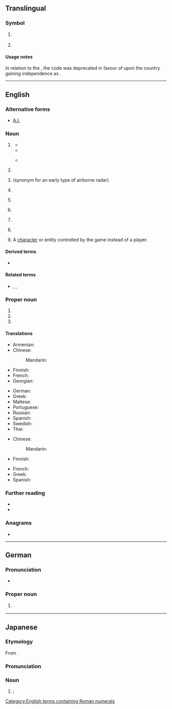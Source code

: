 {{also|Appendix:Variations of "ai"}}
==Translingual==

===Symbol===
{{mul-symbol}}

# {{ISO 3166|1|2|Anguilla|from=1985}}
#: {{syn|mul|AIA|qq1={{w|ISO 3166-1 alpha-3|alpha-3}}}}
# {{ISO 3166|1|2|obs=1|French Territory of the Afars and the Issas|Afars and the Issas|from=1974|to=1977}}
#: {{syn|mul|AFI|qq1={{w|ISO 3166-1 alpha-3|alpha-3}} 1974{{ndash}}1977|DJ|qq2=1977{{ndash}}present, as {{w|Djibouti}}}}

====Usage notes====
In relation to the {{w|French Territory of the Afars and the Issas|Afars and the Issas}}, the code was deprecated in favour of {{l|mul|DJ}} upon the country gaining independence as {{w|Djibouti}}.

{{c|mul|Anguilla|Djibouti}}

----

==English==

===Alternative forms===
* [[A.I.]]

===Noun===
{{en-noun|~}}

# {{lb|en|AI|countable}} {{initialism of|en|artificial intelligence}}
#: {{cot|en|AGI|ASI}}
#* {{RQ:Gibson Neuromancer|page=73|passage=“Wintermute is the recognition code for an '''AI'''. I've got the Turing Registry Numbers. Artificial Intelligence.”}}
#*{{quote-video game|en||developer={{w|BioWare}}|title={{w|Mass Effect (video game)|Mass Effect}}|location=Redwood City|publisher=Electronic Arts|year=2008|platform=PC|scene=Computers: Artificial Intelligence (AI) Codex entry|isbn=9780784546642|oclc=246633669|passage=The geth serve as a cautionary tale against the dangers of rogue '''AI''', and in Citadel Space they are technically illegal. Advocacy groups argue, however, that an '''AI''' is a living, conscious entity deserving the same rights as organics. They argue that continued use of the term "artificial" is institutionalized racism on the part of organic life, the term "synthetic" is considered the politically correct alternative.}}
#* {{quote-web|en|title=UN Study: China, US, Japan Lead World AI Development|url=https://learningenglish.voanews.com/a/un-study-china-us-japan-lead-world-ai-development/4769094.html|archiveurl=https://web.archive.org/web/20190207184548/https://learningenglish.voanews.com/a/un-study-china-us-japan-lead-world-ai-development/4769094.html|archivedate=7 February 2019|work={{w|Voice of America}}|date=3 February 2019|passage=The result, Gurry said, will be many new '''AI'''-based methods and products that can change lives across the world.}}
#*:: {{audio|en|The result, Gurry said, will be many new AI-based methods and products that can change lives across the world.ogg|Audio (US)}}
# {{lb|en|management}} {{initialism of|en|action item}}
# {{lb|en|British airforce}} {{initialism of|en|[[airborne]] [[intelligence]]|nodot=1}} (synonym for an early type of airborne radar).
# {{lb|en|phonetics}} {{initialism of|en|[[articulatory]] [[index]]}}
# {{lb|en|agriculture}} {{initialism of|en|artificial insemination}}
# {{lb|en|nutrition}} {{initialism of|en|adequate intake}}
# {{abbreviation of|en|angiotensin I}}
# {{lb|en|linguistics|anthropology}} {{initialism of|en|[[atavistic]]-[[idiosyncratic]]}}
# {{lb|en|video games}} A [[character]] or entity controlled by the game instead of a player.
#: {{syn|en|NPC|CPU|bot}}
====Derived terms====
* {{l|en|AI winter}}

====Related terms====
* {{sense|angiotensin I}} {{l|en|AII}}, {{l|en|AIII}}, {{l|en|AIV}}

===Proper noun===
{{en-proper noun}}

# {{initialism of|en|[[w:Air India|Air India]]}}
# {{initialism of|en|[[w:American Idol|American Idol]]}}
# {{initialism of|en|{{w|Amnesty International}}}}

====Translations====
{{trans-top|artificial intelligence}}
* Armenian: {{t-needed|hy}}
* Chinese:
*: Mandarin: {{t+|cmn|人工智能|tr=réngōng zhìnéng}}
* Finnish: {{t+|fi|tekoäly}}
* French: {{t+|fr|IA|f}}
* Georgian: {{t-needed|ka}}
{{trans-mid}}
* German: {{t+|de|KI|f}}
* Greek: {{t+|el|ΤΝ|f}}
* Maltese: {{t|mt|AI}}
* Portuguese: {{t+|pt|IA|f}}
* Russian: {{t+|ru|ИИ́|m}}
* Spanish: {{t-needed|es}}
* Swedish: {{t+|sv|AI|c}}
* Thai: {{t-needed|th}}
{{trans-bottom}}

{{trans-top|artificial insemination}}
* Chinese:
*: Mandarin: {{t+|cmn|人工授精|tr=réngōng shòujīng}}
* Finnish: {{t+|fi|keinosiemennys}}
{{trans-mid}}
* French: {{t+|fr|IA|f}}
* Greek: {{t|el|τεχνητή γονιμοποίηση|f}}
* Spanish: {{t-needed|es}}
{{trans-bottom}}

===Further reading===
* {{R:Dictionary.com|AI}}
* {{R:American Heritage 2000|AI}}

{{lb|en|artificial intelligence}}

===Anagrams===
* {{anagrams|en|a=ai|-ia|IA|i.a.}}

[[Category:English terms containing Roman numerals]]

----

==German==

===Pronunciation===
* {{audio|de|De-AI.ogg|Audio}}

===Proper noun===
{{head|de|proper noun}}

# {{form of|de|{{w|ISO 3166-2:CH}} code|{{l|de|Appenzell Innerrhoden}}}} {{q|canton}}

----

==Japanese==

===Etymology===
From {{bor|ja|en|AI|sort=ええあい}}.

===Pronunciation===
{{ja-pron|エーアイ|acc=3}}

===Noun===
{{ja-noun|エー%アイ}}

# {{syn of|ja|人工知能|tr=jinkō chinō||{{l|en|artificial intelligence}}}}; {{l|en|AI}}

{{topics|ja|Artificial intelligence|sort=ええあい}}